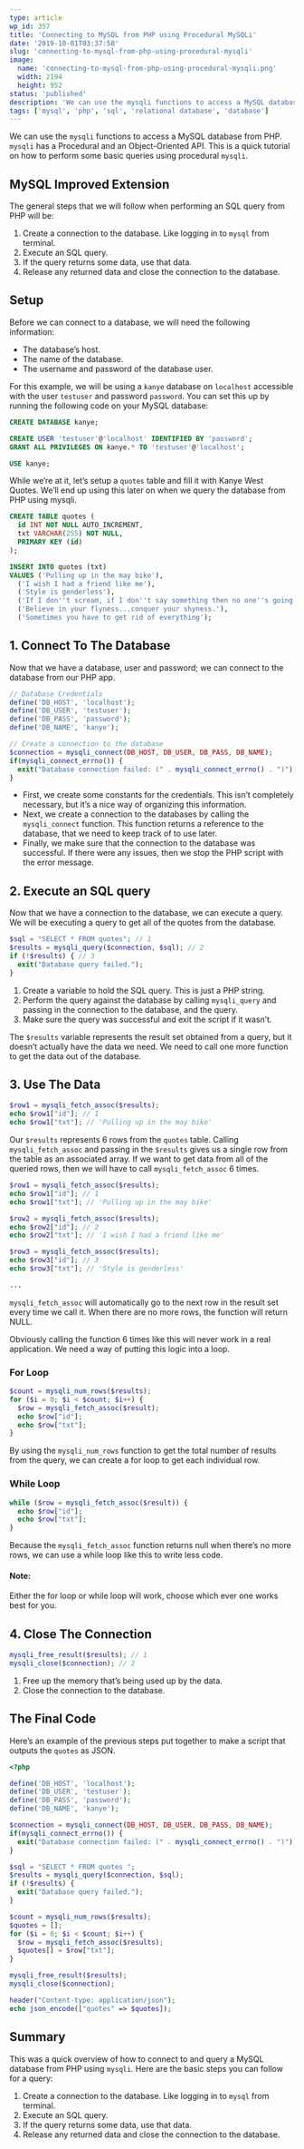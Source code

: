 ```yaml
---
type: article
wp_id: 357
title: 'Connecting to MySQL from PHP using Procedural MySQLi'
date: '2019-10-01T03:37:58'
slug: 'connecting-to-mysql-from-php-using-procedural-mysqli'
image: 
  name: 'connecting-to-mysql-from-php-using-procedural-mysqli.png'
  width: 2194
  height: 952
status: 'published'
description: 'We can use the mysqli functions to access a MySQL database from PHP. mysqli has a Procedural and an Object-Oriented API. This is a quick tutorial on how to perform some basic queries using procedural mysqli. MySQL Improved Extension The general steps that we will follow when performing an SQL query from PHP will be: \[…\]'
tags: ['mysql', 'php', 'sql', 'relational database', 'database']
---
```


We can use the `mysqli` functions to access a MySQL database from PHP. `mysqli` has a Procedural and an Object-Oriented API. This is a quick tutorial on how to perform some basic queries using procedural `mysqli`.

## MySQL Improved Extension

The general steps that we will follow when performing an SQL query from PHP will be:

1.  Create a connection to the database. Like logging in to `mysql` from terminal.
2.  Execute an SQL query.
3.  If the query returns some data, use that data.
4.  Release any returned data and close the connection to the database.

## Setup

Before we can connect to a database, we will need the following information:

*   The database’s host.
*   The name of the database.
*   The username and password of the database user.

For this example, we will be using a `kanye` database on `localhost` accessible with the user `testuser` and password `password`. You can set this up by running the following code on your MySQL database:

```sql
CREATE DATABASE kanye;

CREATE USER 'testuser'@'localhost' IDENTIFIED BY 'password';
GRANT ALL PRIVILEGES ON kanye.* TO 'testuser'@'localhost';

USE kanye;
```

While we’re at it, let’s setup a `quotes` table and fill it with Kanye West Quotes. We’ll end up using this later on when we query the database from PHP using mysqli.

```sql
CREATE TABLE quotes (
  id INT NOT NULL AUTO_INCREMENT,
  txt VARCHAR(255) NOT NULL,
  PRIMARY KEY (id)
);

INSERT INTO quotes (txt) 
VALUES ('Pulling up in the may bike'), 
  ('I wish I had a friend like me'), 
  ('Style is genderless'), 
  ('If I don''t scream, if I don''t say something then no one''s going to say anything.'), 
  ('Believe in your flyness...conquer your shyness.'), 
  ('Sometimes you have to get rid of everything');
```

## 1\. Connect To The Database

Now that we have a database, user and password; we can connect to the database from our PHP app.

```php
// Database Credentials
define('DB_HOST', 'localhost');
define('DB_USER', 'testuser');
define('DB_PASS', 'password');
define('DB_NAME', 'kanye');

// Create a connection to the database
$connection = mysqli_connect(DB_HOST, DB_USER, DB_PASS, DB_NAME);
if(mysqli_connect_errno()) {
  exit("Database connection failed: (" . mysqli_connect_errno() . ")");
}
```

*   First, we create some constants for the credentials. This isn’t completely necessary, but it’s a nice way of organizing this information.
*   Next, we create a connection to the databases by calling the `mysqli_connect` function. This function returns a reference to the database, that we need to keep track of to use later.
*   Finally, we make sure that the connection to the database was successful. If there were any issues, then we stop the PHP script with the error message.

## 2\. Execute an SQL query

Now that we have a connection to the database, we can execute a query. We will be executing a query to get all of the quotes from the database.

```php
$sql = "SELECT * FROM quotes"; // 1
$results = mysqli_query($connection, $sql); // 2
if (!$results) { // 3
  exit("Database query failed.");
}
```

1.  Create a variable to hold the SQL query. This is just a PHP string.
2.  Perform the query against the database by calling `mysqli_query` and passing in the connection to the database, and the query.
3.  Make sure the query was successful and exit the script if it wasn’t.

The `$results` variable represents the result set obtained from a query, but it doesn’t actually have the data we need. We need to call one more function to get the data out of the database.

## 3\. Use The Data

```php
$row1 = mysqli_fetch_assoc($results);
echo $row1["id"]; // 1
echo $row1["txt"]; // 'Pulling up in the may bike'
```

Our `$results` represents 6 rows from the `quotes` table. Calling `mysqli_fetch_assoc` and passing in the `$results` gives us a single row from the table as an associated array. If we want to get data from all of the queried rows, then we will have to call `mysqli_fetch_assoc` 6 times.

```php
$row1 = mysqli_fetch_assoc($results);
echo $row1["id"]; // 1
echo $row1["txt"]; // 'Pulling up in the may bike'

$row2 = mysqli_fetch_assoc($results);
echo $row2["id"]; // 2
echo $row2["txt"]; // 'I wish I had a friend like me'

$row3 = mysqli_fetch_assoc($results);
echo $row3["id"]; // 3
echo $row3["txt"]; // 'Style is genderless'

...
```

`mysqli_fetch_assoc` will automatically go to the next row in the result set every time we call it. When there are no more rows, the function will return NULL.

Obviously calling the function 6 times like this will never work in a real application. We need a way of putting this logic into a loop.

### For Loop

```php
$count = mysqli_num_rows($results);
for ($i = 0; $i < $count; $i++) {
  $row = mysqli_fetch_assoc($result);
  echo $row["id"]; 
  echo $row["txt"];
}
```

By using the `mysqli_num_rows` function to get the total number of results from the query, we can create a for loop to get each individual row.

### While Loop

```php
while ($row = mysqli_fetch_assoc($result)) {
  echo $row["id"]; 
  echo $row["txt"];
}
```

Because the `mysqli_fetch_assoc` function returns null when there’s no more rows, we can use a while loop like this to write less code.

#### Note:

  
Either the for loop or while loop will work, choose which ever one works best for you.  

## 4\. Close The Connection

```php
mysqli_free_result($results); // 1
mysqli_close($connection); // 2
```

1.  Free up the memory that’s being used up by the data.
2.  Close the connection to the database.

## The Final Code

Here’s an example of the previous steps put together to make a script that outputs the `quotes` as JSON.

```php
<?php

define('DB_HOST', 'localhost');
define('DB_USER', 'testuser');
define('DB_PASS', 'password');
define('DB_NAME', 'kanye');

$connection = mysqli_connect(DB_HOST, DB_USER, DB_PASS, DB_NAME);
if(mysqli_connect_errno()) {
  exit("Database connection failed: (" . mysqli_connect_errno() . ")");
}

$sql = "SELECT * FROM quotes ";
$results = mysqli_query($connection, $sql);
if (!$results) {
  exit("Database query failed.");
}

$count = mysqli_num_rows($results);
$quotes = [];
for ($i = 0; $i < $count; $i++) {
  $row = mysqli_fetch_assoc($results);
  $quotes[] = $row["txt"];
}

mysqli_free_result($results);
mysqli_close($connection);

header("Content-type: application/json");
echo json_encode(["quotes" => $quotes]);
```

## Summary

This was a quick overview of how to connect to and query a MySQL database from PHP using `mysqli`. Here are the basic steps you can follow for a query:

1.  Create a connection to the database. Like logging in to `mysql` from terminal.
2.  Execute an SQL query.
3.  If the query returns some data, use that data.
4.  Release any returned data and close the connection to the database.